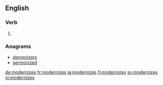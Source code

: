 {{also|modernizēs}}
==English==

===Verb===
{{head|en|verb form}}

# {{en-third-person singular of|modernize}}

===Anagrams===
* [[demonizers#English|demonizers]]
* [[sermonized#English|sermonized]]

[[de:modernizes]]
[[fr:modernizes]]
[[ja:modernizes]]
[[fi:modernizes]]
[[sv:modernizes]]
[[vi:modernizes]]